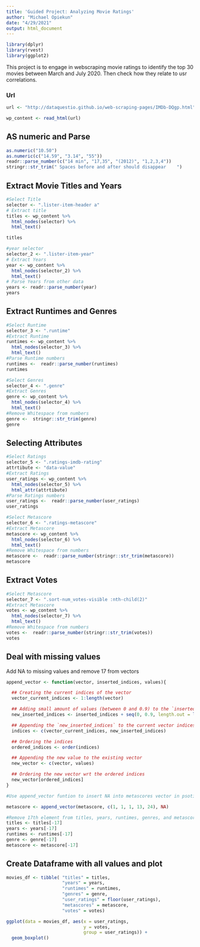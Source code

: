 ```yaml
---
title: 'Guided Project: Analyzing Movie Ratings'
author: "Michael Opiekun"
date: "4/29/2021"
output: html_document
---
```


```r
library(dplyr)
library(rvest)
library(ggplot2)
```

This project is to engage in webscraping movie ratings to identify the top 30 movies between March and July 2020. Then check how they relate to usr correlations.

### Url
```r
url <- "http://dataquestio.github.io/web-scraping-pages/IMDb-DQgp.html"

wp_content <- read_html(url)
```

## AS numeric and Parse
```r
as.numeric("10.50")
as.numeric(c("14.59", "3.14", "55"))
readr::parse_number(c("14 min", "17,35", "(2012)", "1,2,3,4"))
stringr::str_trim(" Spaces before and after should disappear    ")

```

## Extract Movie Titles and Years
```r
#Select Title
selector <- ".lister-item-header a"
# Extract title
titles <- wp_content %>%
  html_nodes(selector) %>%
  html_text()

titles
```
```r
#year selector
selector_2 <- ".lister-item-year"
# Extract Years
year <- wp_content %>%
  html_nodes(selector_2) %>%
  html_text()
# Parse Years from other data
years <- readr::parse_number(year)
years
```


## Extract Runtimes and Genres

```r
#Select Runtime
selector_3 <- ".runtime"
#Extract Runtime
runtimes <- wp_content %>%
  html_nodes(selector_3) %>%
  html_text()
#Parse Runtime numbers
runtimes <-  readr::parse_number(runtimes)
runtimes

#Select Genres
selector_4 <- ".genre"
#Extract Genres
genre <- wp_content %>%
  html_nodes(selector_4) %>%
  html_text()
#Remove Whitespace from numbers
genre <-  stringr::str_trim(genre)
genre

```
## Selecting Attributes

```r
#Select Ratings
selector_5 <- ".ratings-imdb-rating"
attrtibute <- "data-value"
#Extract Ratings
user_ratings <- wp_content %>%
  html_nodes(selector_5) %>%
  html_attr(attrtibute)
#Parse Ratings numbers
user_ratings <-  readr::parse_number(user_ratings)
user_ratings

#Select Metascore
selector_6 <- ".ratings-metascore"
#Extract Metascore
metascore <- wp_content %>%
  html_nodes(selector_6) %>%
  html_text()
#Remove Whitespace from numbers
metascore <-  readr::parse_number(stringr::str_trim(metascore))
metascore

```
## Extract Votes

```r
#Select Metascore
selector_7 <- ".sort-num_votes-visible :nth-child(2)"
#Extract Metascore
votes <- wp_content %>%
  html_nodes(selector_7) %>%
  html_text()
#Remove Whitespace from numbers
votes <-  readr::parse_number(stringr::str_trim(votes))
votes

```
## Deal with missing values
Add NA to missing values and remove 17 from vectors

```r
append_vector <- function(vector, inserted_indices, values){

  ## Creating the current indices of the vector
  vector_current_indices <- 1:length(vector)

  ## Adding small amount of values (between 0 and 0.9) to the `inserted_indices`
  new_inserted_indices <- inserted_indices + seq(0, 0.9, length.out = length(inserted_indices))

  ## Appending the `new_inserted_indices` to the current vector indices
  indices <- c(vector_current_indices, new_inserted_indices)

  ## Ordering the indices
  ordered_indices <- order(indices)

  ## Appending the new value to the existing vector
  new_vector <- c(vector, values)

  ## Ordering the new vector wrt the ordered indices
  new_vector[ordered_indices]
}

#Use append_vector funtion to insert NA into metascores vector in psotions 1, 1, 1, 13, 24

metascore <- append_vector(metascore, c(1, 1, 1, 13, 24), NA)

#Remove 17th element from titles, years, runtimes, genres, and metascores
titles <- titles[-17]
years <- years[-17]
runtimes <- runtimes[-17]
genre <- genre[-17]
metascore <- metascore[-17]

```

## Create Dataframe with all values and plot

```r
movies_df <- tibble( "titles" = titles, 
                     "years" = years, 
                     "runtimes" = runtimes, 
                     "genres" = genre, 
                     "user_ratings" = floor(user_ratings), 
                     "metascores" = metascore, 
                     "votes" = votes)

ggplot(data = movies_df, aes(x = user_ratings,
                             y = votes,
                             group = user_ratings)) +
  geom_boxplot()



```



















